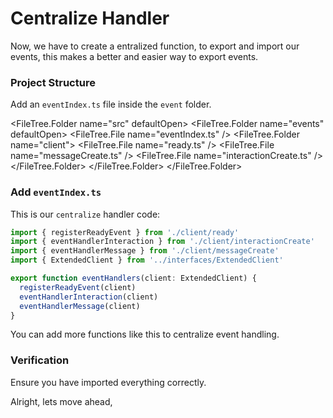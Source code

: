 
# Centralize Handler

Now, we have to create a entralized function, to export and import our events, this makes a better and easier way to export events.

<Steps>

### Project Structure

Add an `eventIndex.ts` file inside the `event` folder.

<FileTree.Folder name="src" defaultOpen>
  <FileTree.Folder name="events" defaultOpen>
    <FileTree.File name="eventIndex.ts" />
    <FileTree.Folder name="client">
      <FileTree.File name="ready.ts" />
      <FileTree.File name="messageCreate.ts" />
      <FileTree.File name="interactionCreate.ts" />
    </FileTree.Folder>
  </FileTree.Folder>
</FileTree.Folder>

### Add `eventIndex.ts`

This is our `centralize` handler code:

```ts copy showLineNumbers filename="src/events/eventIndex.ts"
import { registerReadyEvent } from './client/ready'
import { eventHandlerInteraction } from './client/interactionCreate'
import { eventHandlerMessage } from './client/messageCreate'
import { ExtendedClient } from '../interfaces/ExtendedClient'

export function eventHandlers(client: ExtendedClient) {
  registerReadyEvent(client)
  eventHandlerInteraction(client)
  eventHandlerMessage(client)
}
```

<Callout>You can add more functions like this to centralize event handling.</Callout>

### Verification

Ensure you have imported everything correctly.

</Steps>

Alright, lets move ahead,
